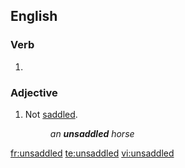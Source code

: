 ==English==

===Verb===
{{head|en|verb form}}

# {{en-past of|unsaddle}}

===Adjective===
{{en-adj|-}}

# Not [[saddle]]d.
#: ''an '''unsaddled''' horse''

[[fr:unsaddled]]
[[te:unsaddled]]
[[vi:unsaddled]]
